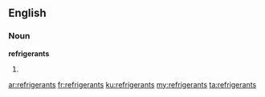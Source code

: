 ==English==

===Noun===
'''refrigerants'''

# {{plural of|refrigerant}}

[[ar:refrigerants]]
[[fr:refrigerants]]
[[ku:refrigerants]]
[[my:refrigerants]]
[[ta:refrigerants]]